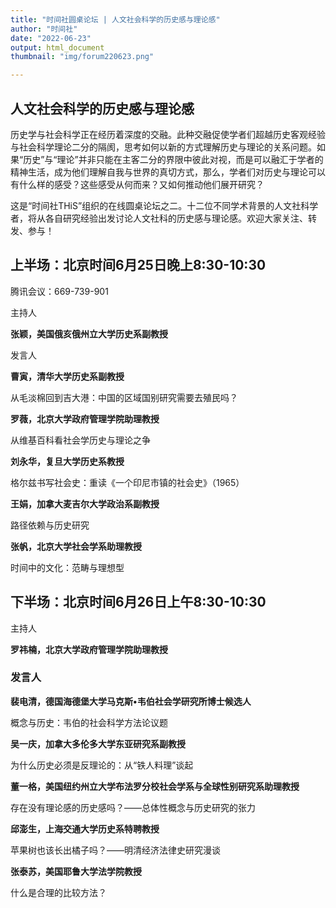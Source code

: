 ```yaml
---
title: "时间社圆桌论坛 | 人文社会科学的历史感与理论感"
author: "时间社"
date: "2022-06-23"
output: html_document
thumbnail: "img/forum220623.png"

---
```

## 人文社会科学的历史感与理论感

历史学与社会科学正在经历着深度的交融。此种交融促使学者们超越历史客观经验与社会科学理论二分的隔阂，思考如何以新的方式理解历史与理论的关系问题。如果“历史”与“理论”并非只能在主客二分的界限中彼此对视，而是可以融汇于学者的精神生活，成为他们理解自我与世界的真切方式，那么，学者们对历史与理论可以有什么样的感受？这些感受从何而来？又如何推动他们展开研究？



这是“时间社THiS”组织的在线圆桌论坛之二。十二位不同学术背景的人文社科学者，将从各自研究经验出发讨论人文社科的历史感与理论感。欢迎大家关注、转发、参与！




## 上半场：北京时间6月25日晚上8:30-10:30

腾讯会议：669-739-901



主持人

**张颖，美国俄亥俄州立大学历史系副教授**




发言人

**曹寅，清华大学历史系副教授**

从毛淡棉回到吉大港：中国的区域国别研究需要去殖民吗？


**罗薇，北京大学政府管理学院助理教授**

从维基百科看社会学历史与理论之争


**刘永华，复旦大学历史系教授**

格尔兹书写社会史：重读《一个印尼市镇的社会史》（1965）


**王娟，加拿大麦吉尔大学政治系副教授**

路径依赖与历史研究


**张帆，北京大学社会学系助理教授**

时间中的文化：范畴与理想型





## 下半场：北京时间6月26日上午8:30-10:30

主持人

**罗祎楠，北京大学政府管理学院助理教授**


### 发言人

**裴电清，德国海德堡大学马克斯•韦伯社会学研究所博士候选人**

概念与历史：韦伯的社会科学方法论议题


**吴一庆，加拿大多伦多大学东亚研究系副教授**

为什么历史必须是反理论的：从“铁人料理”谈起


**董一格，美国纽约州立大学布法罗分校社会学系与全球性别研究系助理教授**

存在没有理论感的历史感吗？——总体性概念与历史研究的张力


**邱澎生，上海交通大学历史系特聘教授**

苹果树也该长出橘子吗？——明清经济法律史研究漫谈


**张泰苏，美国耶鲁大学法学院教授**

什么是合理的比较方法？